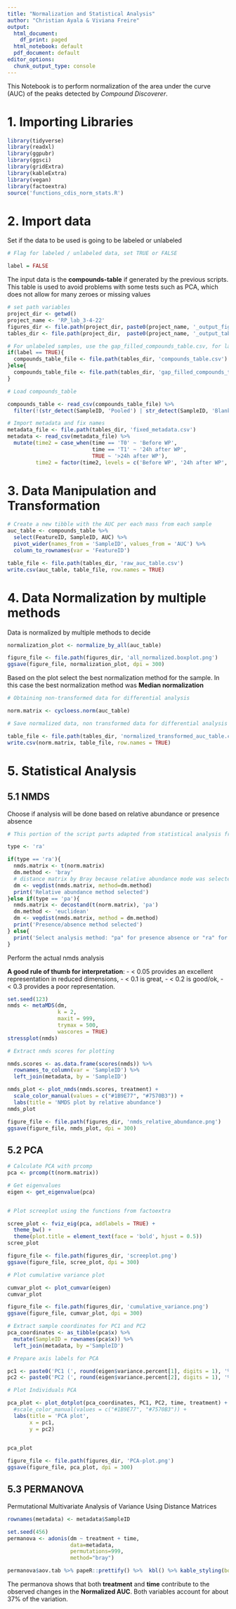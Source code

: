 ---
title: "Normalization and Statistical Analysis"
author: "Christian Ayala & Viviana Freire"
output:
  html_document:
    df_print: paged
  html_notebook: default
  pdf_document: default
editor_options:
  chunk_output_type: console
---

This Notebook is to perform normalization of the area under the curve (AUC) of the peaks detected by *Compound Discoverer*.

# 1. Importing Libraries

```{r libraries, message=FALSE, warning=FALSE}
library(tidyverse)
library(readxl)
library(ggpubr)
library(ggsci)
library(gridExtra)
library(kableExtra)
library(vegan)
library(factoextra)
source('functions_cdis_norm_stats.R')
```

# 2. Import data

Set if the data to be used is going to be labeled or unlabeled

```{r}
# Flag for labeled / unlabeled data, set TRUE or FALSE

label = FALSE
```

The input data is the **compounds-table** if generated by the previous scripts. This table is used to avoid problems with some tests such as PCA, which does not allow for many zeroes or missing values

```{r set_path, message=FALSE}
# set path variables
project_dir <- getwd()
project_name <- 'RP_lab_3-4-22'
figures_dir <- file.path(project_dir, paste0(project_name, '_output_figures'))
tables_dir <- file.path(project_dir,  paste0(project_name, '_output_tables'))

# For unlabeled samples, use the gap_filled_compounds_table.csv, for labeled samples use the compounds_table
if(label == TRUE){
  compounds_table_file <- file.path(tables_dir, 'compounds_table.csv')
}else{
  compounds_table_file <- file.path(tables_dir, 'gap_filled_compounds_table.csv')
}

# Load compounds_table

compounds_table <- read_csv(compounds_table_file) %>% 
  filter(!(str_detect(SampleID, 'Pooled') | str_detect(SampleID, 'Blank')) )

# Import metadata and fix names
metadata_file <- file.path(tables_dir, 'fixed_metadata.csv')
metadata <- read_csv(metadata_file) %>% 
  mutate(time2 = case_when(time == 'T0' ~ 'Before WP',
                           time == 'T1' ~ '24h after WP',
                           TRUE ~ '>24h after WP'),
         time2 = factor(time2, levels = c('Before WP', '24h after WP', '>24h after WP')))

```

# 3. Data Manipulation and Transformation

```{r Data_manipulation}
# Create a new tibble with the AUC per each mass from each sample
auc_table <- compounds_table %>% 
  select(FeatureID, SampleID, AUC) %>% 
  pivot_wider(names_from = 'SampleID', values_from = 'AUC') %>%  
  column_to_rownames(var = 'FeatureID')

table_file <- file.path(tables_dir, 'raw_auc_table.csv')
write.csv(auc_table, table_file, row.names = TRUE)

```

# 4. Data Normalization by multiple methods

Data is normalized by multiple methods to decide

```{r Data_normalization, warning=FALSE}

normalization_plot <- normalize_by_all(auc_table)

figure_file <- file.path(figures_dir, 'all_normalized.boxplot.png')
ggsave(figure_file, normalization_plot, dpi = 300)

```

Based on the plot select the best normalization method for the sample.
In this case the best normalization method was **Median normalization**


```{r Best normalization}

# Obtaining non-transformed data for differential analysis

norm.matrix <- cycloess.norm(auc_table)

# Save normalized data, non transformed data for differential analysis

table_file <- file.path(tables_dir, 'normalized_transformed_auc_table.csv')
write.csv(norm.matrix, table_file, row.names = TRUE)

```

# 5. Statistical Analysis

## 5.1 NMDS 

Choose if analysis will be done based on relative abundance or presence absence

```{r typeofanalysis}

# This portion of the script parts adapted from statistical analysis from MetaboTandem and MetaboDirect pipelines

type <- 'ra'

if(type == 'ra'){
  nmds.matrix <- t(norm.matrix)
  dm.method <- 'bray'
  # distance matrix by Bray because relative abundance mode was selected
  dm <- vegdist(nmds.matrix, method=dm.method)
  print('Relative abundance method selected')
}else if(type == 'pa'){
  nmds.matrix <- decostand(t(norm.matrix), 'pa')
  dm.method <- 'euclidean'
  dm <- vegdist(nmds.matrix, method = dm.method)
  print('Presence/absence method selected')
} else{
  print('Select analysis method: "pa" for presence absence or "ra" for relative abundance')
}

```

Perform the actual nmds analysis

**A good rule of thumb for interpretation**: 
- < 0.05 provides an excellent representation in reduced dimensions, 
- < 0.1 is great, 
- < 0.2 is good/ok, 
- < 0.3 provides a poor representation. 


```{r nmds}

set.seed(123)
nmds <- metaMDS(dm,
                k = 2,
                maxit = 999,
                trymax = 500,
                wascores = TRUE)
stressplot(nmds)

# Extract nmds scores for plotting

nmds.scores <- as.data.frame(scores(nmds)) %>%
  rownames_to_column(var = 'SampleID') %>% 
  left_join(metadata, by = 'SampleID')

nmds_plot <- plot_nmds(nmds.scores, treatment) +
  scale_color_manual(values = c("#1B9E77", "#7570B3")) +
  labs(title = 'NMDS plot by relative abundance')
nmds_plot

figure_file <- file.path(figures_dir, 'nmds_relative_abundance.png')
ggsave(figure_file, nmds_plot, dpi = 300)

```

## 5.2 PCA

```{r}

# Calculate PCA with prcomp
pca <- prcomp(t(norm.matrix))

# Get eigenvalues
eigen <- get_eigenvalue(pca)


# Plot screeplot using the functions from factoextra

scree_plot <- fviz_eig(pca, addlabels = TRUE) +
  theme_bw() +
  theme(plot.title = element_text(face = 'bold', hjust = 0.5))
scree_plot 

figure_file <- file.path(figures_dir, 'screeplot.png')
ggsave(figure_file, scree_plot, dpi = 300)

# Plot cumulative variance plot

cumvar_plot <- plot_cumvar(eigen)
cumvar_plot

figure_file <- file.path(figures_dir, 'cumulative_variance.png')
ggsave(figure_file, cumvar_plot, dpi = 300)
```


```{r}

# Extract sample coordinates for PC1 and PC2
pca_coordinates <- as_tibble(pca$x) %>% 
  mutate(SampleID = rownames(pca$x)) %>% 
  left_join(metadata, by ='SampleID') 

# Prepare axis labels for PCA

pc1 <- paste0('PC1 (', round(eigen$variance.percent[1], digits = 1), '%)')
pc2 <- paste0('PC2 (', round(eigen$variance.percent[2], digits = 1), '%)')

# Plot Individuals PCA

pca_plot <- plot_dotplot(pca_coordinates, PC1, PC2, time, treatment) +
  #scale_color_manual(values = c("#1B9E77", "#7570B3")) +
  labs(title = 'PCA plot',
       x = pc1,
       y = pc2)
  

pca_plot

figure_file <- file.path(figures_dir, 'PCA-plot.png')
ggsave(figure_file, pca_plot, dpi = 300)

```

## 5.3 PERMANOVA

Permutational Multivariate Analysis of Variance Using Distance Matrices

```{r Permanova}

rownames(metadata) <- metadata$SampleID

set.seed(456)
permanova <- adonis(dm ~ treatment + time, 
                    data=metadata, 
                    permutations=999, 
                    method="bray")

permanova$aov.tab %>% papeR::prettify() %>%  kbl() %>% kable_styling(bootstrap_options = 'striped')


```

The permanova shows that both **treatment** and **time** contribute to the observed changes in the **Normalized AUC**. Both variables account for about 37% of the variation.
